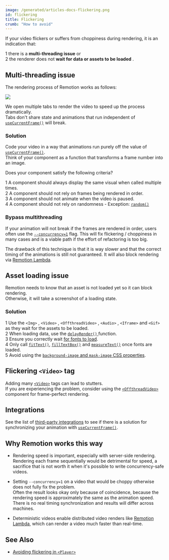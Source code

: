 ```yaml
---
image: /generated/articles-docs-flickering.png
id: flickering
title: Flickering
crumb: "How to avoid"
---
```


<YouTube
  minutes={6}
  href="https://www.youtube.com/watch?v=M7BOPECeqV8"
  thumb="https://i.ytimg.com/vi/M7BOPECeqV8/hq720.jpg"
  title="Avoid this common mistake in Remotion"
/>

If your video flickers or suffers from choppiness during rendering, it is an indication that:

<Step>1</Step> there is a <strong>multi-threading issue</strong> or <br />
<Step>2</Step> the renderer does not <strong>wait for data or assets to be loaded</strong>
.

## Multi-threading issue

The rendering process of Remotion works as follows:

<img src="/img/parallel-rendering.png" />

We open multiple tabs to render the video to speed up the process dramatically.  
Tabs don't share state and animations that run independent of [`useCurrentFrame()`](/docs/use-current-frame) will break.

### Solution

Code your video in a way that animations run purely off the value of [`useCurrentFrame()`](/docs/use-current-frame).  
Think of your component as a function that transforms a frame number into an image.

Does your component satisfy the following criteria?

<Step>1</Step> A component should always display the same visual when called multiple
times.<br />
<Step>2</Step> A component should not rely on frames being rendered in order.<br />
<Step>3</Step> A component should not animate when the video is paused.<br />
<Step>4</Step> A component should not rely on randomness - Exception: <a href="/docs/random"><code>random()</code></a>

### Bypass multithreading

If your animation will not break if the frames are rendered in order, users often use the [`--concurrency=1`](/docs/cli/render#--concurrency) flag. This will fix flickering / choppiness in many cases and is a viable path if the effort of refactoring is too big.

The drawback of this technique is that it is way slower and that the correct timing of the animations is still not guaranteed. It will also block rendering via [Remotion Lambda](/lambda).

## Asset loading issue

Remotion needs to know that an asset is not loaded yet so it can block rendering.  
Otherwise, it will take a screenshot of a loading state.

### Solution

<Step>1</Step> Use the <a><code>&lt;Img&gt;</code></a>
, <a><code>&lt;Video&gt;</code></a>
, <a><code>&lt;OffthreadVideo&gt;</code></a>
, <a><code>&lt;Audio&gt;</code></a>
, <a><code>&lt;Iframe&gt;</code></a> and <a><code>&lt;Gif&gt;</code></a> as they wait for the assets to be loaded. <br />
<Step>2</Step> When loading data, use the <a href="/docs/delay-render">
  <code>delayRender()</code>
</a> function.<br />
<Step>3</Step> Ensure you correctly wait <a href="/docs/fonts">for fonts to load</a>.<br />
<Step>4</Step> Only call <a href="/docs/layout-utils/fit-text"><code>fitText()</code></a>, <a href="/docs/layout-utils/fill-text-box"><code>fillTextBox()</code></a> and <a href="/docs/layout-utils/measure-text"><code>measureText()</code></a> once fonts are loaded.<br />
<Step>5</Step> Avoid using the <a href="/docs/troubleshooting/background-image"><code>background-image</code> and <code>mask-image</code> CSS properties</a>.

## Flickering `<Video>` tag

Adding many [`<Video>`](/docs/video) tags can lead to stutters.  
If you are experiencing the problem, consider using the [`<OffthreadVideo>`](/docs/offthreadvideo) component for frame-perfect rendering.

## Integrations

See the list of [third-party integrations](/docs/third-party) to see if there is a solution for synchronizing your animation with [`useCurrentFrame()`](/docs/use-current-frame).

## Why Remotion works this way

- Rendering speed is important, especially with server-side rendering.  
  Rendering each frame sequentially would be detrimental for speed, a sacrifice that is not worth it when it's possible to write concurrency-safe videos.

- Setting `--concurrency=1` on a video that would be choppy otherwise does not fully fix the problem.  
  Often the result looks okay only because of coincidence, because the rendering speed is approximately the same as the animation speed. There is no real timing synchronization and results will differ across machines.

- Deterministic videos enable distributed video renders like [Remotion Lambda](/docs/lambda), which can render a video much faster than real-time.

## See Also

- [Avoiding flickering in `<Player>`](/docs/troubleshooting/player-flicker)
